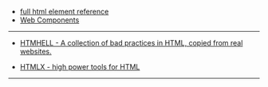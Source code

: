- [full html element reference](https://developer.mozilla.org/en-US/docs/Web/HTML/Element)
- [Web Components](https://developer.mozilla.org/en-US/docs/Web/API/Web_components)

---


- [HTMHELL - A collection of bad practices in HTML, copied from real websites.](https://www.htmhell.dev/)


- [HTMLX - high power tools for HTML](https://htmx.org/)


---
